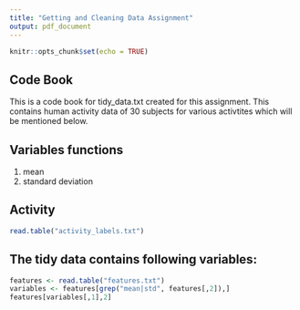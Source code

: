 ---
title: "Getting and Cleaning Data Assignment"
output: pdf_document
---

```{r setup, include=FALSE}
knitr::opts_chunk$set(echo = TRUE)
```

## Code Book

This is a code book for tidy_data.txt created for this assignment. This contains human activity data of 30 subjects for various activtites which will be mentioned below.  

## Variables functions

1.  mean
2.  standard deviation

## Activity


```{r pressure, echo=FALSE}
read.table("activity_labels.txt")
```

## The tidy data contains following variables:


```{r pressure1, echo=FALSE}
features <- read.table("features.txt")
variables <- features[grep("mean|std", features[,2]),]
features[variables[,1],2]
```

